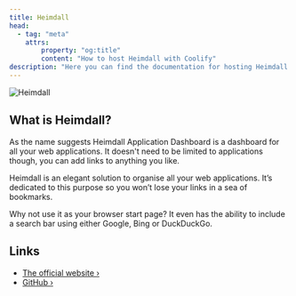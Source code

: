 ```yaml
---
title: Heimdall
head:
  - tag: "meta"
    attrs:
        property: "og:title"
        content: "How to host Heimdall with Coolify"
description: "Here you can find the documentation for hosting Heimdall with Coolify."
---
```



<Badge text="One-click setup." variant="note" size="large" />

![Heimdall](https://camo.githubusercontent.com/3a9babdb52929de80a0a4d067097622216dd1f4637c24a60c742757d24687034/68747470733a2f2f692e696d6775722e636f6d2f4d72433451704e2e676966)

## What is Heimdall?

As the name suggests Heimdall Application Dashboard is a dashboard for all your web applications. It doesn't need to be limited to applications though, you can add links to anything you like.

Heimdall is an elegant solution to organise all your web applications. It’s dedicated to this purpose so you won’t lose your links in a sea of bookmarks.

Why not use it as your browser start page? It even has the ability to include a search bar using either Google, Bing or DuckDuckGo.

## Links

- [The official website ›](https://heimdall.site/)
- [GitHub ›](https://github.com/linuxserver/Heimdall)
